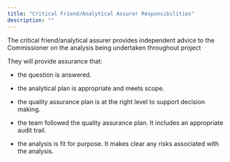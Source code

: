 ```yaml
---
title: "Critical Friend/Analytical Assurer Responsibilities"
description: ""
---
```


The critical friend/analytical assurer provides independent advice to the Commissioner on the analysis being undertaken throughout project 

They will provide assurance that: 

- the question is answered. 

- the analytical plan is appropriate and meets scope.  

- the quality assurance plan is at the right level to support decision making.   

- the team followed the quality assurance plan. It includes an appropriate audit trail.  

- the analysis is fit for purpose. It makes clear any risks associated with the analysis. 